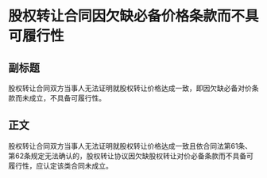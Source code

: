# 股权转让合同因欠缺必备价格条款而不具可履行性
## 副标题
股权转让合同双方当事人无法证明就股权转让价格达成一致，即因欠缺必备对价条款而未成立，不具备可履行性。
## 正文
股权转让合同双方当事人无法证明就股权转让价格达成一致且依合同法第61条、第62条规定无法确认的，股权转让协议因欠缺股权转让对价必备条款而不具备可履行性，应认定该类合同未成立。